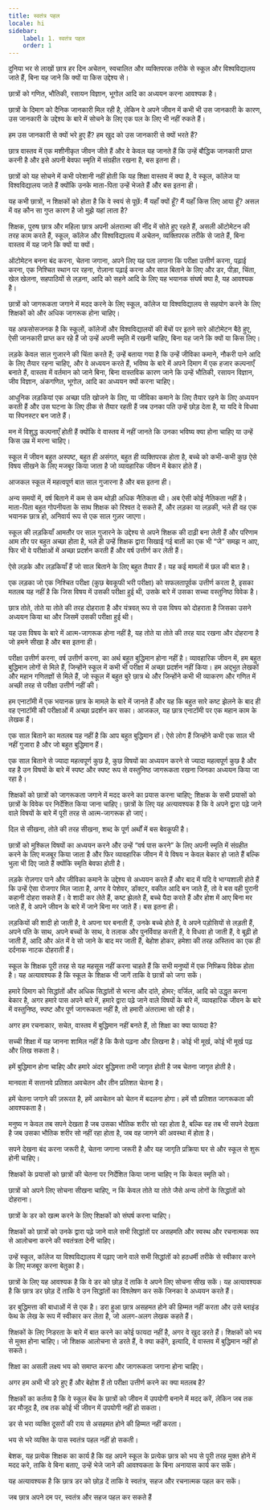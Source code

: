 ```yaml
---
title: स्वतंत्र पहल
locale: hi
sidebar:
    label: 1. स्वतंत्र पहल
    order: 1
---
```

दुनिया भर से लाखों छात्र हर दिन अचेतन, स्वचालित और व्यक्तिपरक तरीके से स्कूल और विश्वविद्यालय जाते हैं, बिना यह जाने कि क्यों या किस उद्देश्य से।

छात्रों को गणित, भौतिकी, रसायन विज्ञान, भूगोल आदि का अध्ययन करना आवश्यक है।

छात्रों के दिमाग को दैनिक जानकारी मिल रही है, लेकिन वे अपने जीवन में कभी भी उस जानकारी के कारण, उस जानकारी के उद्देश्य के बारे में सोचने के लिए एक पल के लिए भी नहीं रुकते हैं।

हम उस जानकारी से क्यों भरे हुए हैं? हम खुद को उस जानकारी से क्यों भरते हैं?

छात्र वास्तव में एक मशीनीकृत जीवन जीते हैं और वे केवल यह जानते हैं कि उन्हें बौद्धिक जानकारी प्राप्त करनी है और इसे अपनी बेवफा स्मृति में संग्रहीत रखना है, बस इतना ही।

छात्रों को यह सोचने में कभी परेशानी नहीं होती कि यह शिक्षा वास्तव में क्या है, वे स्कूल, कॉलेज या विश्वविद्यालय जाते हैं क्योंकि उनके माता-पिता उन्हें भेजते हैं और बस इतना ही।

यह कभी छात्रों, न शिक्षकों को होता है कि वे स्वयं से पूछें: मैं यहाँ क्यों हूँ? मैं यहाँ किस लिए आया हूँ? असल में वह कौन सा गुप्त कारण है जो मुझे यहां लाता है?

शिक्षक, पुरुष छात्र और महिला छात्र अपनी अंतरात्मा की नींद में सोते हुए रहते हैं, असली ऑटोमेटन की तरह काम करते हैं, स्कूल, कॉलेज और विश्वविद्यालय में अचेतन, व्यक्तिपरक तरीके से जाते हैं, बिना वास्तव में यह जाने कि क्यों या क्यों।

ऑटोमेटन बनना बंद करना, चेतना जगाना, अपने लिए यह पता लगाना कि परीक्षा उत्तीर्ण करना, पढ़ाई करना, एक निश्चित स्थान पर रहना, रोज़ाना पढ़ाई करना और साल बिताने के लिए और डर, पीड़ा, चिंता, खेल खेलना, सहपाठियों से लड़ना, आदि को सहने आदि के लिए यह भयानक संघर्ष क्या है, यह आवश्यक है।

छात्रों को जागरूकता जगाने में मदद करने के लिए स्कूल, कॉलेज या विश्वविद्यालय से सहयोग करने के लिए शिक्षकों को और अधिक जागरूक होना चाहिए।

यह अफसोसजनक है कि स्कूलों, कॉलेजों और विश्वविद्यालयों की बेंचों पर इतने सारे ऑटोमेटन बैठे हुए, ऐसी जानकारी प्राप्त कर रहे हैं जो उन्हें अपनी स्मृति में रखनी चाहिए, बिना यह जाने कि क्यों या किस लिए।

लड़के केवल साल गुजारने की चिंता करते हैं; उन्हें बताया गया है कि उन्हें जीविका कमाने, नौकरी पाने आदि के लिए तैयार रहना चाहिए, और वे अध्ययन करते हैं, भविष्य के बारे में अपने दिमाग में एक हजार कल्पनाएँ बनाते हैं, वास्तव में वर्तमान को जाने बिना, बिना वास्तविक कारण जाने कि उन्हें भौतिकी, रसायन विज्ञान, जीव विज्ञान, अंकगणित, भूगोल, आदि का अध्ययन क्यों करना चाहिए।

आधुनिक लड़कियां एक अच्छा पति खोजने के लिए, या जीविका कमाने के लिए तैयार रहने के लिए अध्ययन करती हैं और उस घटना के लिए ठीक से तैयार रहती हैं जब उनका पति उन्हें छोड़ देता है, या यदि वे विधवा या स्पिनस्टर बन जाते हैं।

मन में विशुद्ध कल्पनाएँ होती हैं क्योंकि वे वास्तव में नहीं जानते कि उनका भविष्य क्या होना चाहिए या उन्हें किस उम्र में मरना चाहिए।

स्कूल में जीवन बहुत अस्पष्ट, बहुत ही असंगत, बहुत ही व्यक्तिपरक होता है, बच्चे को कभी-कभी कुछ ऐसे विषय सीखने के लिए मजबूर किया जाता है जो व्यावहारिक जीवन में बेकार होते हैं।

आजकल स्कूल में महत्वपूर्ण बात साल गुजारना है और बस इतना ही।

अन्य समयों में, वर्ष बिताने में कम से कम थोड़ी अधिक नैतिकता थी। अब ऐसी कोई नैतिकता नहीं है। माता-पिता बहुत गोपनीयता के साथ शिक्षक को रिश्वत दे सकते हैं, और लड़का या लड़की, भले ही वह एक भयानक छात्र हो, अनिवार्य रूप से एक साल गुज़र जाएगा।

स्कूल की लड़कियाँ आमतौर पर साल गुजारने के उद्देश्य से अपने शिक्षक की दाढ़ी बना लेती हैं और परिणाम आम तौर पर बहुत अच्छा होता है, भले ही उन्हें शिक्षक द्वारा सिखाई गई बातों का एक भी “जे” समझ न आए, फिर भी वे परीक्षाओं में अच्छा प्रदर्शन करती हैं और वर्ष उत्तीर्ण कर लेती हैं।

ऐसे लड़के और लड़कियाँ हैं जो साल बिताने के लिए बहुत तैयार हैं। यह कई मामलों में छल की बात है।

एक लड़का जो एक निश्चित परीक्षा (कुछ बेवकूफी भरी परीक्षा) को सफलतापूर्वक उत्तीर्ण करता है, इसका मतलब यह नहीं है कि जिस विषय में उसकी परीक्षा हुई थी, उसके बारे में उसका सच्चा वस्तुनिष्ठ विवेक है।

छात्र तोते, तोते या तोते की तरह दोहराता है और यंत्रवत् रूप से उस विषय को दोहराता है जिसका उसने अध्ययन किया था और जिसमें उसकी परीक्षा हुई थी।

यह उस विषय के बारे में आत्म-जागरूक होना नहीं है, यह तोते या तोते की तरह याद रखना और दोहराना है जो हमने सीखा है और बस इतना ही।

परीक्षा उत्तीर्ण करना, वर्ष उत्तीर्ण करना, का अर्थ बहुत बुद्धिमान होना नहीं है। व्यावहारिक जीवन में, हम बहुत बुद्धिमान लोगों से मिले हैं, जिन्होंने स्कूल में कभी भी परीक्षा में अच्छा प्रदर्शन नहीं किया। हम अद्भुत लेखकों और महान गणितज्ञों से मिले हैं, जो स्कूल में बहुत बुरे छात्र थे और जिन्होंने कभी भी व्याकरण और गणित में अच्छी तरह से परीक्षा उत्तीर्ण नहीं की।

हम एनाटॉमी में एक भयानक छात्र के मामले के बारे में जानते हैं और यह कि बहुत सारे कष्ट झेलने के बाद ही वह एनाटॉमी की परीक्षाओं में अच्छा प्रदर्शन कर सका। आजकल, यह छात्र एनाटॉमी पर एक महान काम के लेखक हैं।

एक साल बिताने का मतलब यह नहीं है कि आप बहुत बुद्धिमान हों। ऐसे लोग हैं जिन्होंने कभी एक साल भी नहीं गुजारा है और जो बहुत बुद्धिमान हैं।

एक साल बिताने से ज्यादा महत्वपूर्ण कुछ है, कुछ विषयों का अध्ययन करने से ज्यादा महत्वपूर्ण कुछ है और वह है उन विषयों के बारे में स्पष्ट और स्पष्ट रूप से वस्तुनिष्ठ जागरूकता रखना जिनका अध्ययन किया जा रहा है।

शिक्षकों को छात्रों को जागरूकता जगाने में मदद करने का प्रयास करना चाहिए; शिक्षक के सभी प्रयासों को छात्रों के विवेक पर निर्देशित किया जाना चाहिए। छात्रों के लिए यह अत्यावश्यक है कि वे अपने द्वारा पढ़े जाने वाले विषयों के बारे में पूरी तरह से आत्म-जागरूक हो जाएं।

दिल से सीखना, तोते की तरह सीखना, शब्द के पूर्ण अर्थों में बस बेवकूफी है।

छात्रों को मुश्किल विषयों का अध्ययन करने और उन्हें “वर्ष पास करने” के लिए अपनी स्मृति में संग्रहीत करने के लिए मजबूर किया जाता है और फिर व्यावहारिक जीवन में ये विषय न केवल बेकार हो जाते हैं बल्कि भुला भी दिए जाते हैं क्योंकि स्मृति बेवफा होती है।

लड़के रोज़गार पाने और जीविका कमाने के उद्देश्य से अध्ययन करते हैं और बाद में यदि वे भाग्यशाली होते हैं कि उन्हें ऐसा रोजगार मिल जाता है, अगर वे पेशेवर, डॉक्टर, वकील आदि बन जाते हैं, तो वे बस वही पुरानी कहानी दोहरा सकते हैं। वे शादी कर लेते हैं, कष्ट झेलते हैं, बच्चे पैदा करते हैं और होश में आए बिना मर जाते हैं, वे अपने जीवन के बारे में जाने बिना मर जाते हैं। बस इतना ही।

लड़कियों की शादी हो जाती है, वे अपना घर बनाती हैं, उनके बच्चे होते हैं, वे अपने पड़ोसियों से लड़ती हैं, अपने पति के साथ, अपने बच्चों के साथ, वे तलाक और पुनर्विवाह करती हैं, वे विधवा हो जाती हैं, वे बूढ़ी हो जाती हैं, आदि और अंत में वे सो जाने के बाद मर जाती हैं, बेहोश होकर, हमेशा की तरह अस्तित्व का एक ही दर्दनाक नाटक दोहराती हैं।

स्कूल के शिक्षक पूरी तरह से यह महसूस नहीं करना चाहते हैं कि सभी मनुष्यों में एक निष्क्रिय विवेक होता है। यह अत्यावश्यक है कि स्कूल के शिक्षक भी जागें ताकि वे छात्रों को जगा सकें।

हमारे दिमाग को सिद्धांतों और अधिक सिद्धांतों से भरना और दांते, होमर; वर्जिल, आदि को उद्धृत करना बेकार है, अगर हमारे पास अपने बारे में, हमारे द्वारा पढ़े जाने वाले विषयों के बारे में, व्यावहारिक जीवन के बारे में वस्तुनिष्ठ, स्पष्ट और पूर्ण जागरूकता नहीं है, तो हमारी अंतरात्मा सो रही है।

अगर हम रचनाकार, सचेत, वास्तव में बुद्धिमान नहीं बनते हैं, तो शिक्षा का क्या फायदा है?

सच्ची शिक्षा में यह जानना शामिल नहीं है कि कैसे पढ़ना और लिखना है। कोई भी मूर्ख, कोई भी मूर्ख पढ़ और लिख सकता है।

हमें बुद्धिमान होना चाहिए और हमारे अंदर बुद्धिमत्ता तभी जागृत होती है जब चेतना जागृत होती है।

मानवता में सत्तानवे प्रतिशत अवचेतन और तीन प्रतिशत चेतना है।

हमें चेतना जगाने की ज़रूरत है, हमें अवचेतन को चेतन में बदलना होगा। हमें सौ प्रतिशत जागरूकता की आवश्यकता है।

मनुष्य न केवल तब सपने देखता है जब उसका भौतिक शरीर सो रहा होता है, बल्कि वह तब भी सपने देखता है जब उसका भौतिक शरीर सो नहीं रहा होता है, जब वह जागने की अवस्था में होता है।

सपने देखना बंद करना जरूरी है, चेतना जगाना जरूरी है और यह जागृति प्रक्रिया घर से और स्कूल से शुरू होनी चाहिए।

शिक्षकों के प्रयासों को छात्रों की चेतना पर निर्देशित किया जाना चाहिए न कि केवल स्मृति को।

छात्रों को अपने लिए सोचना सीखना चाहिए, न कि केवल तोते या तोते जैसे अन्य लोगों के सिद्धांतों को दोहराना।

छात्रों के डर को खत्म करने के लिए शिक्षकों को संघर्ष करना चाहिए।

शिक्षकों को छात्रों को उनके द्वारा पढ़े जाने वाले सभी सिद्धांतों पर असहमति और स्वस्थ और रचनात्मक रूप से आलोचना करने की स्वतंत्रता देनी चाहिए।

उन्हें स्कूल, कॉलेज या विश्वविद्यालय में पढ़ाए जाने वाले सभी सिद्धांतों को हठधर्मी तरीके से स्वीकार करने के लिए मजबूर करना बेतुका है।

छात्रों के लिए यह आवश्यक है कि वे डर को छोड़ दें ताकि वे अपने लिए सोचना सीख सकें। यह अत्यावश्यक है कि छात्र डर छोड़ दें ताकि वे उन सिद्धांतों का विश्लेषण कर सकें जिनका वे अध्ययन करते हैं।

डर बुद्धिमत्ता की बाधाओं में से एक है। डरा हुआ छात्र असहमत होने की हिम्मत नहीं करता और उसे ब्लाइंड फेथ के लेख के रूप में स्वीकार कर लेता है, जो अलग-अलग लेखक कहते हैं।

शिक्षकों के लिए निडरता के बारे में बात करने का कोई फायदा नहीं है, अगर वे खुद डरते हैं। शिक्षकों को भय से मुक्त होना चाहिए। जो शिक्षक आलोचना से डरते हैं, वे क्या कहेंगे, इत्यादि, वे वास्तव में बुद्धिमान नहीं हो सकते।

शिक्षा का असली लक्ष्य भय को समाप्त करना और जागरूकता जगाना होना चाहिए।

अगर हम अभी भी डरे हुए हैं और बेहोश हैं तो परीक्षा उत्तीर्ण करने का क्या मतलब है?

शिक्षकों का कर्तव्य है कि वे स्कूल बेंच के छात्रों को जीवन में उपयोगी बनाने में मदद करें, लेकिन जब तक डर मौजूद है, तब तक कोई भी जीवन में उपयोगी नहीं हो सकता।

डर से भरा व्यक्ति दूसरों की राय से असहमत होने की हिम्मत नहीं करता।

भय से भरे व्यक्ति के पास स्वतंत्र पहल नहीं हो सकती।

बेशक, यह प्रत्येक शिक्षक का कार्य है कि वह अपने स्कूल के प्रत्येक छात्र को भय से पूरी तरह मुक्त होने में मदद करे, ताकि वे बिना बताए, उन्हें भेजे जाने की आवश्यकता के बिना अनायास कार्य कर सकें।

यह अत्यावश्यक है कि छात्र डर को छोड़ दें ताकि वे स्वतंत्र, सहज और रचनात्मक पहल कर सकें।

जब छात्र अपने दम पर, स्वतंत्र और सहज पहल कर सकते हैं
